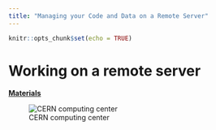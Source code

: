 ```yaml
---
title: "Managing your Code and Data on a Remote Server"
---
```


```r
knitr::opts_chunk$set(echo = TRUE)
```


# Working on a remote server

**[Materials](remote_server.html)**

![CERN computing center](https://cds.cern.ch/images/OPEN-PHO-CCC-2017-001-1/file?size=medium)










